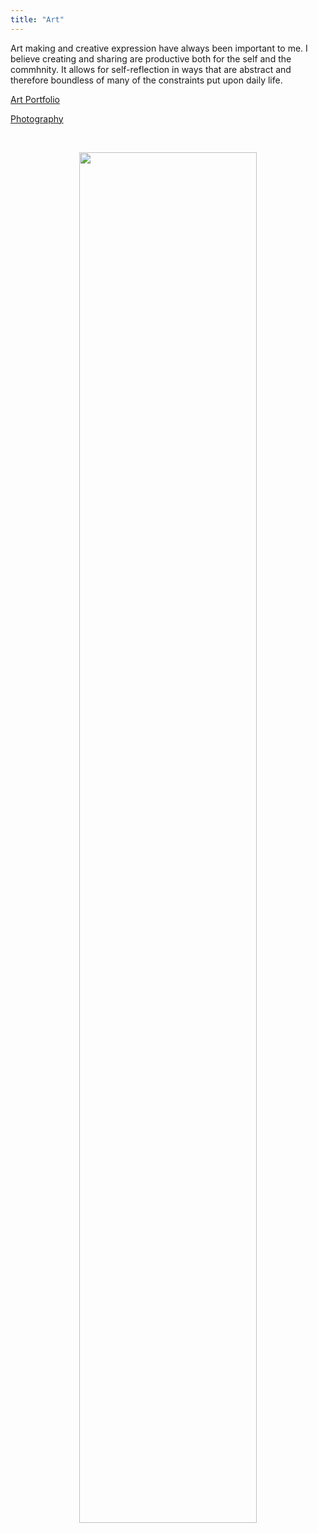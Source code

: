 ```yaml
---
title: "Art"
---
```


Art making and creative expression have always been important to me. I believe creating and sharing are productive both for the self and the commhnity. It allows for self-reflection in ways that are abstract and therefore boundless of many of the constraints put upon daily life. 


[Art Portfolio](https://marisahelensobel.weebly.com/all-in-time.html)

[Photography](https://www.instagram.com/mosobes/)

<br>

<center>

<img src="images/trees.jpg" style="width:75%">

</center>
